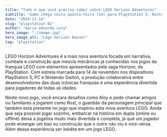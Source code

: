 ```yaml
---
title: "Tudo o que você precisa saber sobre LEGO Horizon Adventures"
subtitle: "Game chega nesta quinta-feira (14) para PlayStation 5, Nintendo Switch e PC."
date: "2024-11-14"
slug: "playstation-02"
author: "maria eduarda cury"
hero_image: "./image.jpg"
hero_image_alt: "Lego Horizon Banner"
tag: "playstation"
---
```


LEGO Horizon Adventures é a mais nova aventura focada em narrativa, combate e construção que mescla mecânicas já conhecidas nos jogos da franquia LEGO com elementos apresentados pela saga Horizon, da PlayStation. Com estreia marcada para 14 de novembro nos dispositivos PlayStation 5, PC e Nintendo Switch, a produção colaborativa entre desenvolvedores das duas icônicas franquias é uma experiência divertida para jogadores de todas as idades.

Neste novo jogo, você encara desafios como Aloy e pode chamar amigos ou familiares a jogarem como Rost, o guardião da personagem principal que também está presente no jogo que inspirou esta nova aventura LEGO. Ainda que seja possível jogar sozinho, embarcar na história em dupla (online ou offline) deixa a jogatina muito mais divertida e completa, já que um jogador pode enxergar um baú ou construção que o outro não viu e vice-versa. Além dessa experiência ser inédita em um jogo LEGO.
